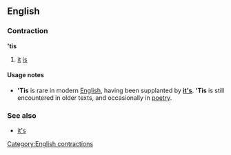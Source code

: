 ==English==
===Contraction===
''' 'tis'''

#[[it]] [[is]]

====Usage notes====
*''' 'Tis''' is rare in modern [[English]], having been supplanted by '''[[it's]]'''.  ''' 'Tis''' is still encountered in older texts, and occasionally in [[poetry]].

===See also===
*[[it's]]

[[Category:English contractions]]